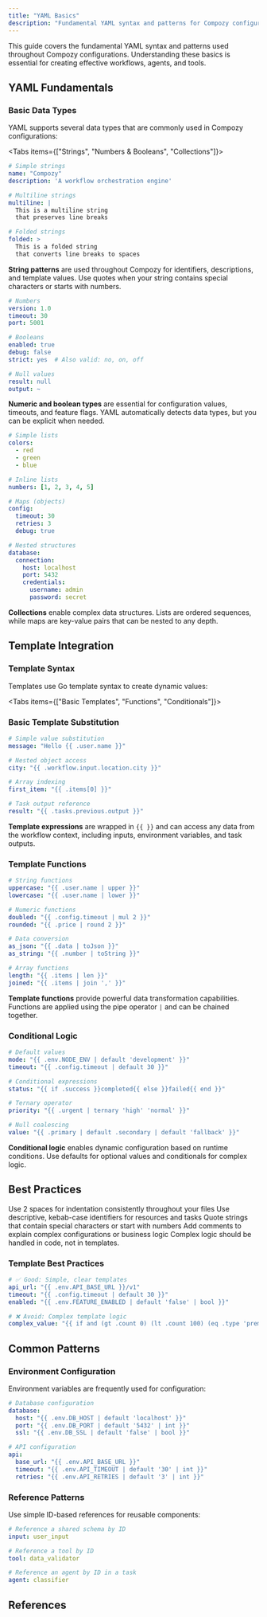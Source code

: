 ```yaml
---
title: "YAML Basics"
description: "Fundamental YAML syntax and patterns for Compozy configurations"
---
```


This guide covers the fundamental YAML syntax and patterns used throughout Compozy configurations. Understanding these basics is essential for creating effective workflows, agents, and tools.

## YAML Fundamentals

<FeatureCardList cols={3} size="sm">
  <FeatureCard
    title="Data Types"
    description="Strings, numbers, booleans, and null values"
    icon="Type"
  />
  <FeatureCard
    title="Collections"
    description="Lists (arrays) and maps (objects)"
    icon="List"
  />
  <FeatureCard
    title="Templates"
    description="Go template syntax for dynamic values"
    icon="Code"
  />
</FeatureCardList>

### Basic Data Types

YAML supports several data types that are commonly used in Compozy configurations:

<Tabs items={["Strings", "Numbers & Booleans", "Collections"]}>
<Tab>

```yaml
# Simple strings
name: "Compozy"
description: 'A workflow orchestration engine'

# Multiline strings
multiline: |
  This is a multiline string
  that preserves line breaks

# Folded strings
folded: >
  This is a folded string
  that converts line breaks to spaces
```

**String patterns** are used throughout Compozy for identifiers, descriptions, and template values. Use quotes when your string contains special characters or starts with numbers.

</Tab>
<Tab>

```yaml
# Numbers
version: 1.0
timeout: 30
port: 5001

# Booleans
enabled: true
debug: false
strict: yes  # Also valid: no, on, off

# Null values
result: null
output: ~
```

**Numeric and boolean types** are essential for configuration values, timeouts, and feature flags. YAML automatically detects data types, but you can be explicit when needed.

</Tab>
<Tab>

```yaml
# Simple lists
colors:
  - red
  - green
  - blue

# Inline lists
numbers: [1, 2, 3, 4, 5]

# Maps (objects)
config:
  timeout: 30
  retries: 3
  debug: true

# Nested structures
database:
  connection:
    host: localhost
    port: 5432
    credentials:
      username: admin
      password: secret
```

**Collections** enable complex data structures. Lists are ordered sequences, while maps are key-value pairs that can be nested to any depth.

</Tab>
</Tabs>

## Template Integration

### Template Syntax

Templates use Go template syntax to create dynamic values:

<FeatureCardList cols={3} size="sm">
  <FeatureCard
    title="Value Substitution"
    description="Simple variable replacement"
    icon="ArrowRight"
  />
  <FeatureCard
    title="Functions"
    description="Built-in template functions"
    icon="code"
  />
  <FeatureCard
    title="Conditionals"
    description="Dynamic logic and defaults"
    icon="GitBranch"
  />
</FeatureCardList>

<Tabs items={["Basic Templates", "Functions", "Conditionals"]}>
<Tab>

### Basic Template Substitution

```yaml
# Simple value substitution
message: "Hello {{ .user.name }}"

# Nested object access
city: "{{ .workflow.input.location.city }}"

# Array indexing
first_item: "{{ .items[0] }}"

# Task output reference
result: "{{ .tasks.previous.output }}"
```

**Template expressions** are wrapped in `{{ }}` and can access any data from the workflow context, including inputs, environment variables, and task outputs.

</Tab>
<Tab>

### Template Functions

```yaml
# String functions
uppercase: "{{ .user.name | upper }}"
lowercase: "{{ .user.name | lower }}"

# Numeric functions
doubled: "{{ .config.timeout | mul 2 }}"
rounded: "{{ .price | round 2 }}"

# Data conversion
as_json: "{{ .data | toJson }}"
as_string: "{{ .number | toString }}"

# Array functions
length: "{{ .items | len }}"
joined: "{{ .items | join ',' }}"
```

**Template functions** provide powerful data transformation capabilities. Functions are applied using the pipe operator `|` and can be chained together.

</Tab>
<Tab>

### Conditional Logic

```yaml
# Default values
mode: "{{ .env.NODE_ENV | default 'development' }}"
timeout: "{{ .config.timeout | default 30 }}"

# Conditional expressions
status: "{{ if .success }}completed{{ else }}failed{{ end }}"

# Ternary operator
priority: "{{ .urgent | ternary 'high' 'normal' }}"

# Null coalescing
value: "{{ .primary | default .secondary | default 'fallback' }}"
```

**Conditional logic** enables dynamic configuration based on runtime conditions. Use defaults for optional values and conditionals for complex logic.

</Tab>
</Tabs>

## Best Practices

<List className="mb-8">
  <ListItem title="Consistent Indentation" icon="Indent">
    Use 2 spaces for indentation consistently throughout your files
  </ListItem>
  <ListItem title="Meaningful IDs" icon="Hash">
    Use descriptive, kebab-case identifiers for resources and tasks
  </ListItem>
  <ListItem title="Proper Quoting" icon="Quote">
    Quote strings that contain special characters or start with numbers
  </ListItem>
  <ListItem title="Clear Comments" icon="MessageCircle">
    Add comments to explain complex configurations or business logic
  </ListItem>
</List>

<Callout type="warning" title="Keep templates simple and readable.">
Complex logic should be handled in code, not in templates.
</Callout>

### Template Best Practices

```yaml
# ✅ Good: Simple, clear templates
api_url: "{{ .env.API_BASE_URL }}/v1"
timeout: "{{ .config.timeout | default 30 }}"
enabled: "{{ .env.FEATURE_ENABLED | default 'false' | bool }}"

# ❌ Avoid: Complex template logic
complex_value: "{{ if and (gt .count 0) (lt .count 100) (eq .type 'premium') }}high{{ else if and (gt .count 0) (eq .type 'basic') }}medium{{ else }}low{{ end }}"
```

## Common Patterns

### Environment Configuration

Environment variables are frequently used for configuration:

```yaml
# Database configuration
database:
  host: "{{ .env.DB_HOST | default 'localhost' }}"
  port: "{{ .env.DB_PORT | default '5432' | int }}"
  ssl: "{{ .env.DB_SSL | default 'false' | bool }}"

# API configuration
api:
  base_url: "{{ .env.API_BASE_URL }}"
  timeout: "{{ .env.API_TIMEOUT | default '30' | int }}"
  retries: "{{ .env.API_RETRIES | default '3' | int }}"
```

### Reference Patterns

Use simple ID-based references for reusable components:

```yaml
# Reference a shared schema by ID
input: user_input

# Reference a tool by ID
tool: data_validator

# Reference an agent by ID in a task
agent: classifier
```

## References

<ReferenceCardList>
  <ReferenceCard
    title="Template Functions"
    description="Learn about built-in template functions for data transformation"
    href="/docs/core/yaml-templates/sprig-functions"
    icon="code"
  />
  <ReferenceCard
    title="Context Variables"
    description="Understand available context variables in templates"
    href="/docs/core/yaml-templates/context-variables"
    icon="Database"
  />
</ReferenceCardList>
